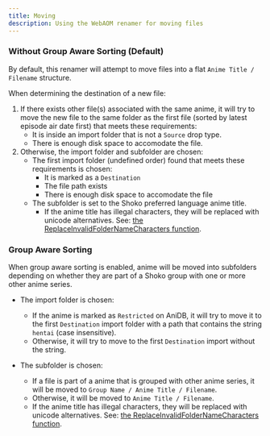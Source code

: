 ```yaml
---
title: Moving
description: Using the WebAOM renamer for moving files
---
```



### Without Group Aware Sorting (Default)

By default, this renamer will attempt to move files into a flat `Anime Title / Filename` structure.

When determining the destination of a new file:
<Steps>
1. If there exists other file(s) associated with the same anime, it will try to move the new file to the same folder as the first file (sorted by latest episode air date first) that meets these requirements:
    * It is inside an import folder that is not a `Source` drop type.
    * There is enough disk space to accomodate the file.
2. Otherwise, the import folder and subfolder are chosen:
    * The first import folder (undefined order) found that meets these requirements is chosen:
        * It is marked as a `Destination`
        * The file path exists
        * There is enough disk space to accomodate the file
    * The subfolder is set to the Shoko preferred language anime title.
        * If the anime title has illegal characters, they will be replaced with unicode alternatives. See: [the ReplaceInvalidFolderNameCharacters function](https://github.com/ShokoAnime/ShokoServer/blob/master/Shoko.Server/Utilities/Utils.cs).
</Steps>

### Group Aware Sorting

When group aware sorting is enabled, anime will be moved into subfolders depending on whether they are part of a Shoko group with one or more other anime series.

* The import folder is chosen:
    * If the anime is marked as `Restricted` on AniDB, it will try to move it to the first `Destination` import folder with a path that contains the string `hentai` (case insensitive).
    * Otherwise, it will try to move to the first `Destination` import without the string.

* The subfolder is chosen:
    * If a file is part of a anime that is grouped with other anime series, it will be moved to `Group Name / Anime Title / Filename`.
    * Otherwise, it will be moved to `Anime Title / Filename`.
    * If the anime title has illegal characters, they will be replaced with unicode alternatives. See: [the ReplaceInvalidFolderNameCharacters function](https://github.com/ShokoAnime/ShokoServer/blob/master/Shoko.Server/Utilities/Utils.cs).
